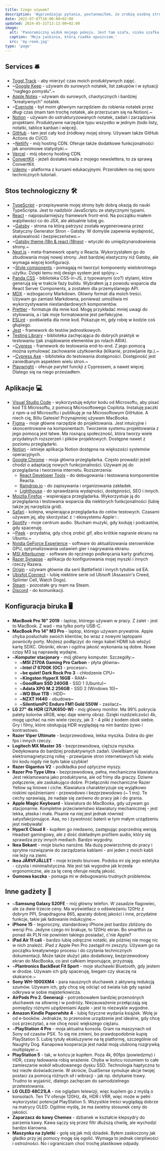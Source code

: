 ```yaml
---
title: Czego używam?
description: 'Wyprzedzając pytania, postanowiłem, że zrobię osobną stronę ze szczegółami technologii i gadżetów, których używam.'
date: 2022-07-07T16:00:00+02:00
updated: 2024-05-31T13:13:00+02:00
image:
  alt: 'Panoramiczny widok mojego pokoju. Jest tam szafa, niska szafka RTV i duże narożne biurko z małą komodą stojącą obok. Wszystkie meble są czarno-białe. Ściany są szarawo-niebieskie. Sufit jest biały z dodatkowym podwieszanym sufitem w kształcie litery "L".'
  caption: 'Moja jaskinia, którą rzadko opuszczam.'
  src: 'my-room.jpg'
type: 'page'
---
```


## Services 🛎️

- [Toggl Track](https://track.toggl.com/) - aby mierzyć czas moich produktywnych zajęć.
- ~[Google Keep](https://keep.google.com/) - używam do surowych notatek, list zakupów i w sytuacji "nagłego pomysłu".~
- [Apple Notes](https://www.icloud.com/notes) - używam do surowych, chaotycznych i bardziej "kreatywnych" notatek.
- ~[Evernote](https://evernote.com/) - był moim głównym narzędziem do robienia notatek przez długi czas (mam tam trochę notatek, ale przerzucam się na Notion).~
- [Notion](https://www.notion.so/) - używam do ustrukturyzowanych notatek, zadań i zarządzania projektami. Produktywne narzędzie typu wszystko w jednym (todo listy, notatki, tablice kanban i więcej).
- [GitHub](https://github.com/) - tam jest cały kod źródłowy mojej strony. Używam także GitHub Actions do CI/CD.
- ~[Netlify](https://www.netlify.com/) - mój hosting CDN. Oferuje także dodatkowe funkcjonalności jak anonimowe statystyki.~
- [Vercel](https://vercel.com/) - mój obecny hosting CDN.
- [ConvertKit](https://convertkit.com/) - jeżeli dostałeś maila z mojego newslettera, to za sprawą ConvertKit.
- [Udemy](https://www.udemy.com/) - platforma z kursami edukacyjnymi. Przerobiłem na niej sporo technicznych tutoriali.

## Stos technologiczny 🛠️

- [TypeScript](https://www.typescriptlang.org/) - przepisywanie mojej strony było dobrą okazją do nauki TypeScripta. Jest to nadzbiór JavaScriptu ze statycznymi typami.
- [React](https://reactjs.org/) - najpopularniejszy framework front-end. Na początku miałem wątpliwości co do JSX, ale aktualnie lubię go.
- ~[Gatsby](https://www.gatsbyjs.com/) - strona na którą patrzysz została wygenerowana przez Statyczny Generator Stron - Gatsby. W domyśle zapewnia wydajność, skalowalność i bezpieczeństwo.~
- ~[Gatsby theme i18n & react i18next](https://www.gatsbyjs.com/plugins/gatsby-theme-i18n/) - wtyczki do umiędzynarodowienia strony.~
- [Next.js](https://nextjs.org/) - meta-framework oparty o Reacta. Wykorzystałem go do zbudowania mojej nowej strony. Jest bardziej elastyczny niż Gatsby, ale wymaga więcej konfiguracji.
- ~[Style components](https://styled-components.com/) - pomagają mi tworzyć komponenty wielokrotnego użytku. Dzięki temu mój design system jest spójny.~
- [Panda CSS](https://panda-css.com/) - biblioteka CSS-in-JS, z typowanymi (co?) stylami, które generują się w trakcie fazy buildu. Wybrałem ją z powodu wsparcia dla React Server Components, a zostałem dla przemyślanego API.
- [MDX](https://mdxjs.com/) - wzbogacony Markdown. Główny format dla moich treści. Używam go zamiast Markdowna, ponieważ umożliwia mi wykorzystywanie niestandardowych komponentów.
- [Prettier](https://prettier.io/) - formatuje dla mnie kod. Mogę przykładać mniej uwagi do stylowania, a i tak moje formatowanie jest perfekcyjne.
- [ESLint](https://eslint.org/) - podświetla dla mnie kod. Pokazuje mi, gdy robię w kodzie coś głupiego.
- [Jest](https://jestjs.io/) - framework do testów jednostkowych.
- [Testing Library](https://testing-library.com/) - biblioteka zachęcająca do dobrych praktyk w testowaniu (jak znajdowanie elementów po rolach ARIA).
- ~[Cypress](https://www.cypress.io/) - framework do testowania end-to-end. Z jego pomocą można symulować zachowanie użytkownika (klikanie, przewijanie itp.).~
- ~[Cypress Axe](https://github.com/component-driven/cypress-axe) - biblioteka do testowania dostępności. Dostępność jest zaniedbanym aspektem wielu stron.~
- [Playwright](https://playwright.dev/) - oferuje parytet funckji z Cypressem, a nawet więcej. Dlatego się na niego przesiadłem.

## Aplikacje 💻

- [Visual Studio Code](https://code.visualstudio.com/) - wykorzystuję edytor kodu od Microsoftu, aby pisać kod TS Microsoftu, z pomocą Microsoftowego Copilota. Instaluję paczki z npm-a od Microsoftu i publikuję je na Microsoftowym GitHubie. A niech cię, Billu Gatesie! Przynajmniej używam MacBooka.
- [Figma](https://www.figma.com/) - moje główne narzędzie do projektowania. Jest intuicyjne i skoncentrowane na komponentach. Tworzenie systemu projektowania z jego pomocą jest łatwe. Ma rosnącą społeczność, która tworzy wiele przydatnych rozszerzeń i plików projektowych. Dostępne nawet z poziomu przeglądarki.
- [Notion](https://www.notion.so/desktop) - istnieje aplikacja Notion dostępna na większości systemów operacyjnych.
- [Google Chrome](https://www.google.com/chrome/) - moja główna przeglądarka. Często prowadzi jeżeli chodzi o adaptację nowych funkcjonalności. Używam jej do przeglądania i tworzenia internetu. Rozszerzenia:
  - [React Developer Tools](https://chrome.google.com/webstore/detail/react-developer-tools/fmkadmapgofadopljbjfkapdkoienihi) - do debugowania i testowania komponentów Reacta.
  - [Raindrop.io](https://chrome.google.com/webstore/detail/raindropio-smart-bookmark/ldgfbffkinooeloadekpmfoklnobpien) - do zapisywania i organizowania zakładek.
  - [Lighthouse](https://chrome.google.com/webstore/detail/lighthouse/blipmdconlkpinefehnmjammfjpmpbjk) - do sprawdzania wydajności, dostępności, SEO i innych.
- [Moizlla Firefox](https://www.mozilla.org/en-US/firefox/new/) - wspierająca przeglądarka. Wykorzystuje ją do przeglądania i testowania wsparcia dla niektórych funkcjonalności (lubię także jej narzędzia grid).
- [Safari](https://www.apple.com/safari/) - kolejna, wspierająca przeglądarka do celów testowych. Czasami używam jej, aby skorzystać z ✨ekosystemu Apple✨.
- [Spotify](https://www.spotify.com/) - moje centrum audio. Słucham muzyki, gdy koduję i podcastów, gdy spaceruję.
- ~[Peek](http://manpages.ubuntu.com/manpages/impish/man1/peek.1.html) - przydatna, gdy chcę zrobić gif, albo krótkie nagranie ekranu na Ubuntu.~
- [Nvidia GeForce Experience](https://www.nvidia.com/en-us/geforce/geforce-experience/) - software do aktualizowania sterowników GPU, optymalizowania ustawień gier i nagrywania ekranu.
- [MSI Afterburner](https://www.msi.com/Landing/afterburner/graphics-cards) - software do ręcznego podkręcania karty graficznej.
- [Razer Synapse](https://www.razer.com/eu-en/synapse-3) - aplikacja do konfigurowania mojej myszki i innych rzeczy Razera.
- [Origin](https://www.origin.com/gbr/en-us/store/download) - używam głównie dla serii Battlefield i innych tytułów od EA.
- [Ubisfot Connect](https://ubisoftconnect.com/en-US/) - lubię niektóre serie od Ubisoft (Assassin's Creed, Splinter Cell, Watch Dogs).
- [Steam](https://store.steampowered.com/) - pozostałe gry mam na Steam.
- [Discord](https://discord.com/) - do komunikacji.

## Konfiguracja biruka 🖥️

- **MacBook Pro 16" 2019** - laptop, którego używam w pracy. Z zalet - jest to MacBook. Z wad - ma tylko porty USB-C.
- **MacBook Pro 14" M3 Pro** - laptop, którego używam prywatnie. Apple chyba posłuchało swoich klientów, bo wraz z nowymi laptopami powróciły porty. Możesz podłączyć do niego kabel HDMI lub włożyć kartę SDXC. Głośniki, ekran i ogólna jakość wykonania są dobre. Nowe czipy M3 są naprawdę wydajne.
- ~**Komputer stacjonary** - mój główny komputer. Szczegóły:~
  - ~**MSI Z170A Gaming Pro Carbon** - płyta główna~
  - ~**Intel i7 6700K (OC)** - procesor~
  - ~**be quiet! Dark Rock Pro 3** - chłodzenie CPU~
  - ~**Kingston HyperX 16GB** - RAM~
  - ~**GoodRam SSD 240GB** - SSD 1 (Ubuntu)~
  - ~**Adata XPG M.2 256GB** - SSD 2 (Windows 10)~
  - ~**WD Blue 1TB** - HDD~
  - ~**NZXT H440** - obudowa~
  - ~**SilentiumPC Enduro FM1 Gold 550W** - zasilacz~
- **LG 27" 4k HDR (27UK650-W)** - mój główny monitor. Ma 99% pokrycia palety kolorów sRGB, więc daje wierny obraz. Dzięki rozdzielczości 4k, mogę upchać na nim wiele rzeczy, jak 3 - 4 pliki z kodem obok siebie. Gry i filmy, które obsługują HDR wyglądają na nim bardzo żywo i kontrastowo.
- **Razer Viper Ultimate** - bezprzewodowa, lekka myszka. Dobra do gier fps i innych rzeczy.
- **Logitech MX Master 3S** - bezprzewodowa, cięższa myszka. Dedykowana do bardziej produktywnych zadań. Uwielbiam jej elektromagnetyczną rolkę - przewijanie stron internetowych lub wielu lini kodu nigdy nie było takie szybkie!
- **Razer Gigantus V2** - podkładka pod optyczne myszy.
- **Razer Pro Type Ultra** - bezprzewodowa, pełna, mechaniczna klawiatura. Jest reklamowana jako produktywna, ale od frimy dla graczy. Dziwne połączenie, ale zaskakująco dobre. Przełączniki mechaniczne Razer Yellow są liniowe i ciche. Klawiatura charakteryzuje się wyjątkowo niskimi opóźnieniami - przewodowo i bezprzewodowo (~ 1 ms). Te cechy sprawiają, że nadaje się zarówno do pracy jak i do grania.
- **Apple Magic Keyboard** - klawiatura do MacBooka, gdy używam go stacjonarnie. Kompletne przeciwieństwo klawiatury mechanicznej - jest lekka, płaska i mała. Pisanie na niej jest jednak również satysfakcjonujące. Aaa, no i żywotność baterii w tym małym urządzeniu jest niebywała!
- **HyperX Cloud II** - kupiłem go niedawno, zastępując poprzednią wersję. Headset gamingowy, ale z dość dokładnym profilem audio, który się sprawdza przy innych mediach. Bardzo wygodny.
- **Ikea Bekant** - moje biurko narożne. Ma dużą powierzchnię do pracy i sprytne rozwiązanie do zarządzania kablami - ani jeden z moich kabli nie leży na ziemi.
- **Ikea JÄRVFJÄLLET** - moje krzesło biurowe. Podoba mi się jego estetyka - czysta i minimalistyczna. Nie jest tak wygodne jak krzesła ergonomiczne, ale za tę cenę oferuje niezłą jakość.
- **Gumowa kaczka** - pomaga mi w debugowaniu trudnych problemów.

## Inne gadżety 📱

- ~**Samsung Galaxy S20FE** - mój główny telefon. W zasadzie flagowiec, ale za dwie trzecie ceny. Ma wyświetlacz o odświeżaniu 120Hz z dobrym PPI, Snapdragona 865, aparaty dobrej jakości i inne, przydatne funkcje, takie jak ładowanie indukcyjne.~
- **iPhone 15** - tegoroczny, standardowy iPhone jest bardzo zbliżony do wersji Pro. Jedyne czego mi brakuje, to 120Hz ekran. Bo smartfon za ponad 4k PLN nie powinien takiego posiadać, c'nie Apple?
- **iPad Air 11 cali** - bardzo lubię odręczne notatki, ale później nie mogę nic w nich znaleźć. iPad z Apple Pen Pro zastąpił mi zeszyty. Używam go na początku kreatywnego procesu i do czytania technicznych dokumentacji. Może także służyć jako dodatkowy, bezprzewodowy ekran do MacBooka, co jest całkiem imponujące, przyznaję.
- ~**Plantronics BackBeat Fit Sport** - moje słuchawki Bluetooth, gdy jestem w drodze. Używam ich gdy spaceruję, biegam czy skaczę na skakance.~
- **Sony WH-1000XM4** - para nausznych słuchawek z aktywną redukcją szumów. Używam ich, gdy chcę się odciąć od świata lub gdy sąsiad odkrywa w sobie majsterkowicza.
- **AirPods Pro 2. Generacji** - potrzebowałem bardziej przenośnych słuchawek na siłownię i w podróży. Niezauważenie przełączają się pomiędzy różnymi użądzeniami Apple - jest to niezwykle wygodne.
- **Amazon Kindle Paperwhite 4** - lubię fizyczne wydania książek. Wolę je od e-booków. Jednakże, to przenośne urządzenie jest idealne, gdy chcę coś przeczytać, a nie chcę nosić większego ciężaru.
- ~**PlayStation 4 Pro** - moja aktualna konsola. Gram na maszynach od Sony od czasów PSX. To się nie zmieni, bo prawdopodobnie kupię PlayStation 5. Lubię tytuły ekskluzywne na tę platformę, szczególnie od Naughty Dog. Kanapowa kooperacja jest nadal moją ulubioną rozgrywką multiplayer.~
- **PlayStation 5** - tak, w końcu je kupiłem. Poza 4k, 60fps (powiedzmy) i HDR, czasy ładowania robią wrażenie. Chyba w końcu rozumiem to całe zamieszanie wokół wbudowanego dysku SSD. Technologia haptyczna to też niezłe doświadczenie. W skrócie, DualSense symuluje akcje twojej postaci za pomocą różnych sił i wibracji - jak np. dotykanie trawy. Trudno to wyjaśnić, dlatego zachęcam do samodzielnego przetestowania.
- **LG OLED 48C21LA** - nie oglądam telewizji, więc kupilem go z myślą o konsolach. Ten TV oferuje 120Hz, 4k, HDR i VRR, więc może w pełni wykorzystać potencjał PlayStation 5. Wszystkie treści wyglądają dobrze na matrycy OLED. Ogólnie myślę, że ma świetny stosunek ceny do jakości.
- **Zaparzacz do kawy Chemex** - dzbanek w kształcie klepsydry do parzenia kawy. Kawa sączy się przez filtr dłuższą chwilę, ale wychodzi bardzo klarowna.
- **Maszynka na żyletki** - golę się jak mój dziadek. Byłem zaskoczony jak gładko przy jej pomocy mogę się ogolić. Wymaga to jednak cierpliwości i ostrożności. No i ograniczam choć trochę plastikowe odpady.
